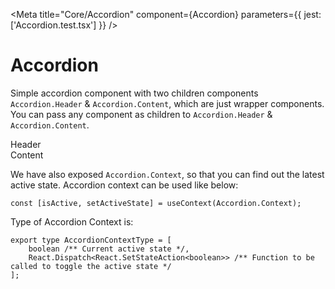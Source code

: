 
<Meta title="Core/Accordion" component={Accordion} parameters={{ jest: ['Accordion.test.tsx'] }} />

# Accordion

Simple accordion component with two children components `Accordion.Header` & `Accordion.Content`, which are just wrapper components. You can pass any component as children to `Accordion.Header` & `Accordion.Content`.

<Preview withToolbar>
    <Story name="Accordion">
        <Accordion>
            <Accordion.Header>
                <div style={{ backgroundColor: '#e6effd', padding: `1.8rem` }}>
                    <Text>Header</Text>
                </div>
            </Accordion.Header>
            <Accordion.Content>
                <div style={{ backgroundColor: '#ecfbf9', padding: `1.8rem` }}>
                    <Text>Content</Text>
                </div>
            </Accordion.Content>
        </Accordion>
    </Story>
</Preview>

We have also exposed `Accordion.Context`, so that you can find out the latest active state. Accordion context can be used like below:

```tsx
const [isActive, setActiveState] = useContext(Accordion.Context);
```

Type of Accordion Context is:

```tsx
export type AccordionContextType = [
    boolean /** Current active state */,
    React.Dispatch<React.SetStateAction<boolean>> /** Function to be called to toggle the active state */
];
```
